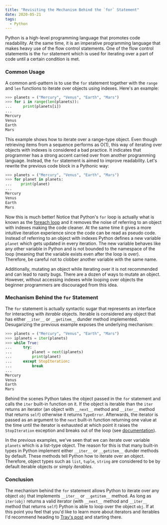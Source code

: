 ```yaml
---
title: "Revisiting the Mechanism Behind the `for` Statement"
date: 2020-05-21
tags: 
  - Python
---
```


Python is a high-level programming language that promotes code readability. At
the same time, it is an imperative programming language that makes heavy use of
the flow control statements. One of the flow control statements is the `for`
statement which is used for iterating over a part of code until a certain
condition is met.

### Common Usage

A common anti-pattern is to use the `for` statement together with the `range`
and `len` functions to iterate over objects using indexes. Here's an example:

```py noLineNumbers
>>> planets = ("Mercury", "Venus", "Earth", "Mars")
>>> for i in range(len(planets)):
...     print(planets[i])
...
Mercury
Venus
Earth
Mars
```

This example shows how to iterate over a range-type object. Even though
retrieving items from a sequence performs as O(1), this way of iterating over
objects with indexes is considered a bad practice. It indicates that programmer
has a strong accent carried over from another programming language.  Instead,
the `for` statement is aimed to improve readability. Let's rewrite the previous
code block in a Pythonic way:

```py noLineNumbers
>>> planets = ("Mercury", "Venus", "Earth", "Mars")
>>> for planet in planets:
...    print(planet)
...
Mercury
Venus
Earth
Mars
```

Now this is much better! Notice that Python's `for` loop is actually what is
known as the [foreach loop](https://en.wikipedia.org/wiki/Foreach_loop) and it
removes the noise of referring to an object with indexes making the code
cleaner. At the same time it gives a more intuitive iteration experience since
the code can be read as pseudo code. Instead of referring to an object with
indexes Python defines a new variable `planet` which gets updated in every
iteration. The new variable behaves like any other variable in Python and is
not bounded to the namespace of the loop (meaning that the variable exists even
after the loop is over). Therefore, be careful not to clobber another variable
with the same name.

Additionally, mutating an object while iterating over it is not recommended and
can lead to nasty bugs. There are a dozen of ways to mutate an object. However,
without accessing indexes while looping over objects the beginner programmers
are discouraged from this idea.

### Mechanism Behind the `for` Statement

The `for` statement is actually syntactic sugar that represents an interface
for interacting with *iterable* objects. Iterable is considered any object that
has either `__iter__` or `__getitem__` dunder method implemented. Desugarizing
the previous example exposes the underlying mechanism:

```py noLineNumbers
>>> planets = ("Mercury", "Venus", "Earth", "Mars")
>>> iplanets = iter(planets)
>>> while True:
...     try:
...         planet = next(iplanets)
...         print(planet)
...     except StopIteration:
...         break
...
Mercury
Venus
Earth
Mars
```

Behind the scenes Python takes the object passed in the `for` statement and
calls the `iter` built-in function on it. If the object is iterable than the
`iter` returns an iterator (an object with `__next__` method and `__iter__`
method that returns `self`) otherwise it returns `TypeError`. Afterwards, the
iterator is passed as an argument to the `next` built-in function returning one
value at the time until the iterator is exhausted at which point it raises the
`StopIteration` exception and breaks out of the loop (see
[documentation](https://docs.python.org/3/tutorial/classes.html#iterators)).

In the previous examples, we've seen that we can iterate over variable
`planets` which is a list-type object. The reason for this is that many
built-in types in Python implement either `__iter__` or `__getitem__` dunder
methods by default. These methods tell Python how to iterate over an object.
Therefore, object types such as `list`, `tuple`, `string` are considered to be
by default iterable objects or simply *iterables*.

### Conclusion

The mechanism behind the `for` statement allows Python to iterate over any
object `obj` that implements `__iter__` or `__getitem__` method. As long as
`iter(obj)` returns a valid iterator (with `__next__` method and `__iter__`
method that returns `self`) Python is able to loop over the object `obj`. If at
this point you feel that you'd like to learn more about iterators and iterables
I'd recommend heading to [Tray's
post](https://treyhunner.com/2016/12/python-iterator-protocol-how-for-loops-work/)
and starting there.
